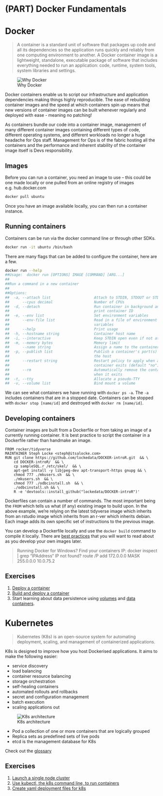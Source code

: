 # (PART) Docker Fundamentals {-}
# Docker

> A container is a standard unit of software that packages up code and all its dependencies so the application runs quickly and reliably from one computing environment to another. A Docker container image is a lightweight, standalone, executable package of software that includes everything needed to run an application: code, runtime, system tools, system libraries and settings.

![Why Docker](img/why-containers.jpg)

Docker containers enable us to script our infrastructure and application dependencies making things highly reproducible. The ease of rebuilding container images and the speed at which containers spin up means that new versions of container images can be built whenever regularly and deployed with ease - meaning no patching!

As containers bundle our code into a container image, management of many different container images containing different types of code, different operating systems, and different workloads no longer a huge headache for Ops staff. Management for Ops is of the fabric hosting all the containers and the performance and inherent stability of the container image itself is Devs responsibility.

## Images
Before you can run a container, you need an image to use -- this could be one made locally or one pulled from an online registry of images e.g. hub.docker.com

```bash
docker pull ubuntu
```

Once you have an image available locally, you can then run a container instance.

## Running containers
Containers can be run via the docker command line or through other SDKs. 

```bash
docker run -it ubuntu /bin/bash
```

There are many flags that can be added to configure the container, here are a few.

```bash
docker run --help
##Usage:  docker run [OPTIONS] IMAGE [COMMAND] [ARG...]
##
##Run a command in a new container
##
##Options:
##  -a, --attach list                    Attach to STDIN, STDOUT or STDERR
##      --cpus decimal                   Number of CPUs
##  -d, --detach                         Run container in background and
##                                       print container ID
##  -e, --env list                       Set environment variables
##      --env-file list                  Read in a file of environment 
##                                       variables
##      --help                           Print usage
##  -h, --hostname string                Container host name
##  -i, --interactive                    Keep STDIN open even if not attached
##  -m, --memory bytes                   Memory limit
##      --name string                    Assign a name to the container
##  -p, --publish list                   Publish a container's port(s) to
##                                       the host
##      --restart string                 Restart policy to apply when a
##                                       container exits (default "no")
##      --rm                             Automatically remove the container
##                                       when it exits
##  -t, --tty                            Allocate a pseudo-TTY
##  -v, --volume list                    Bind mount a volume
```

We can see what containers we have running with `docker ps -a`. The `-a` includes containers that are in a stopped date. Containers can be stopped with `docker stop [name/id]` and destroyed with `docker rm [name/id]`. 

## Developing containers
Container images are built from a Dockerfile or from taking an image of a currently running container. It is best practice to script the container in a Dockerfile rather than handmake an image.
 
```
FROM rocker/tidyverse
MAINTAINER Steph Locke <steph@itsalocke.com>
RUN git clone https://github.com/lockedata/DOCKER-introR.git  && \
    cd DOCKER-introR/  && \
	cp sampleSQL.r /etc/skel/  && \
    apt-get install -y libjpeg-dev apt-transport-https gnupg && \
    chmod 777 ./mkusers.sh  && \
    ./mkusers.sh  && \
    chmod 777 ./odbcinstall.sh  && \
    ./odbcinstall.sh && \
    R -e 'devtools::install_github("lockedata/DOCKER-introR")' 
```

Dockerfiles can contain a number of commands. The most important being the `FROM` which tells us what (if any) existing image to build upon. In the above example, we're relying on the latest tidyverse image which inherits from an rstudio image which inherits from an r-ver which inherits debian. Each image adds its own specific set of instructions to the previous image.


You can develop a Dockerfile locally and use the `docker build` command to compile it locally. There are [best practices](https://docs.docker.com/develop/develop-images/dockerfile_best-practices/) that you will want to read about as you develop your own images later.

>Running Docker for Windows?
> Find your containers IP: docker inspect <container name>| grep "IPAddress“
> IP not found? route /P add 172.0.0.0 MASK 255.0.0.0 10.0.75.2

## Exercises
1. [Deploy a container](https://www.katacoda.com/courses/docker/deploying-first-container)
2. [Build and deploy a container](https://www.katacoda.com/courses/docker/2)
3. Start learning about data persistence using [volumes](https://www.katacoda.com/courses/docker/persisting-data-using-volumes) and [data containers](https://www.katacoda.com/courses/docker/data-containers).



# Kubernetes
> Kubernetes (K8s) is an open-source system for automating deployment, scaling, and management of containerized applications.

K8s is designed to improve how you host Dockerised applications. It aims to make the following easier:

- service discovery 
- load balancing
- container resource balancing
- storage orchestration
- self-healing containers
- automated rollouts and rollbacks
- secret and configuration management
- batch execution
- scaling applications out

![K8s architecture](img/Chart_02_Kubernetes-Architecture.png)

- Pod a collection of one or more containers that are logically grouped
- Replica sets as predefined sets of live pods
- etcd is the management database for K8s

Check out the [glossary](https://kubernetes.io/docs/reference/glossary/?fundamental=true)

## Exercises
1. [Launch a single node cluster](https://www.katacoda.com/courses/kubernetes/launch-single-node-cluster)
2. [Use kubectl, the k8s command line, to run containers](https://www.katacoda.com/courses/kubernetes/kubectl-run-containers)
3. [Create yaml deployment files for k8s](https://www.katacoda.com/courses/kubernetes/creating-kubernetes-yaml-definitions)